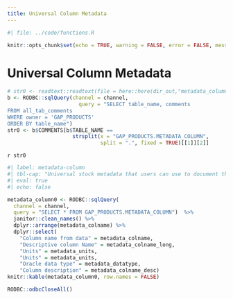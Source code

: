 ```yaml
---
title: Universal Column Metadata
---
```

  
```r
#| file: ../code/functions.R

knitr::opts_chunk$set(echo = TRUE, warning = FALSE, error = FALSE, message = FALSE, eval = TRUE, comment = FALSE)
```

# Universal Column Metadata

```r
# str0 <- readtext::readtext(file = here::here(dir_out,"metadata_column_comment.txt"))$text
b <- RODBC::sqlQuery(channel = channel, 
                       query = "SELECT table_name, comments 
FROM all_tab_comments 
WHERE owner = 'GAP_PRODUCTS' 
ORDER BY table_name")
str0 <- b$COMMENTS[b$TABLE_NAME == 
                     strsplit(x = "GAP_PRODUCTS.METADATA_COLUMN", 
                              split = ".", fixed = TRUE)[[1]][2]]
```

`r str0`

```r
#| label: metadata-column
#| tbl-cap: "Universal stock metadata that users can use to document their table columns. "
#| eval: true
#| echo: false

metadata_column0 <- RODBC::sqlQuery(
  channel = channel, 
  query = "SELECT * FROM GAP_PRODUCTS.METADATA_COLUMN")  %>%
  janitor::clean_names() %>% 
  dplyr::arrange(metadata_colname) %>%
  dplyr::select(
    "Column name from data" = metadata_colname,
    "Descriptive column Name" = metadata_colname_long,
    "Units" = metadata_units,
    "Units" = metadata_units,
    "Oracle data type" = metadata_datatype,
    "Column description" = metadata_colname_desc)
knitr::kable(metadata_column0, row.names = FALSE)
```

```r
RODBC::odbcCloseAll()
```
